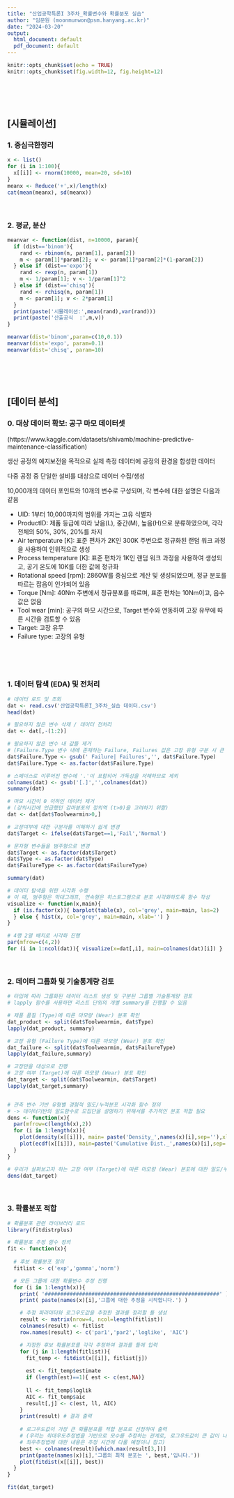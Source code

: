 ```yaml
---
title: "산업공학특론I 3주차_확률변수와 확률분포 실습"
author: "임문원 (moonmunwon@psm.hanyang.ac.kr)"
date: "2024-03-20"
output:
  html_document: default
  pdf_document: default
---
```


```r
knitr::opts_chunk$set(echo = TRUE)
knitr::opts_chunk$set(fig.width=12, fig.height=12)
```

<br>
<br>
<br>

## [시뮬레이션]

### 1. 중심극한정리
```r
x <- list()
for (i in 1:100){
  x[[i]] <- rnorm(10000, mean=20, sd=10)
}
meanx <- Reduce('+',x)/length(x)
cat(mean(meanx), sd(meanx))
```

<br>

### 2. 평균, 분산
```r
meanvar <- function(dist, n=10000, param){
  if (dist=='binom'){
    rand <- rbinom(n, param[1], param[2])
    m <- param[1]*param[2]; v <- param[1]*param[2]*(1-param[2])
  } else if (dist=='expo'){
    rand <- rexp(n, param[1])
    m <- 1/param[1]; v <- 1/param[1]^2
  } else if (dist=='chisq'){
    rand <- rchisq(n, param[1])
    m <- param[1]; v <- 2*param[1]
  }
  print(paste('시뮬레이션:',mean(rand),var(rand)))
  print(paste('산출공식  :',m,v))
}

meanvar(dist='binom',param=c(10,0.1))
meanvar(dist='expo', param=0.1)
meanvar(dist='chisq', param=10)
```

<br>
<br>
<br>

## [데이터 분석]
### 0. 대상 데이터 확보: 공구 마모 데이터셋
(https://www.kaggle.com/datasets/shivamb/machine-predictive-maintenance-classification)

생산 공정의 예지보전을 목적으로 실제 측정 데이터에 공정의 환경을 합성한 데이터

다중 공정 중 단일한 설비를 대상으로 데이터 수집/생성

10,000개의 데이터 포인트와 10개의 변수로 구성되며, 각 변수에 대한 설명은 다음과 같음

* UID: 1부터 10,000까지의 범위를 가지는 고유 식별자
* ProductID: 제품 등급에 따라 낮음(L), 중간(M), 높음(H)으로 분류하였으며, 각각 전체의 50%, 30%, 20%를 차지
* Air temperature [K]: 표준 편차가 2K인 300K 주변으로 정규화된 랜덤 워크 과정을 사용하여 인위적으로 생성
* Process temperature [K]: 표준 편차가 1K인 랜덤 워크 과정을 사용하여 생성되고, 공기 온도에 10K를 더한 값에 정규화
* Rotational speed [rpm]: 2860W를 중심으로 계산 및 생성되었으며, 정규 분포를 따르는 잡음이 인가되어 있음
* Torque [Nm]: 40Nm 주변에서 정규분포를 따르며, 표준 편차는 10Nm이고, 음수 값은 없음
* Tool wear [min]: 공구의 마모 시간으로, Target 변수와 연동하여 고장 유무에 따른 시간을 검토할 수 있음
* Target: 고장 유무
* Failure type: 고장의 유형

<br>
<br>
<br>

### 1. 데이터 탐색 (EDA) 및 전처리
```r

# 데이터 로드 및 조회
dat <- read.csv('산업공학특론I_3주차_실습 데이터.csv')
head(dat)

# 필요하지 않은 변수 삭제 / 데이터 전처리
dat <- dat[,-(1:2)]

# 필요하지 않은 변수 내 값들 제거 
# (Failure.Type 변수 내에 존재하는 Failure, Failures 값은 고장 유형 구분 시 큰 도움이 되지 않는 값이므로 삭제)
dat$Failure.Type <- gsub(' Failure| Failures','', dat$Failure.Type)
dat$Failure.Type <- as.factor(dat$Failure.Type)

# 스페이스로 이루어진 변수에 '.'이 포함되어 가독성을 저해하므로 제외
colnames(dat) <- gsub('[.]','',colnames(dat))
summary(dat)

# 마모 시간이 0 이하인 데이터 제거 
# (강의시간에 언급했던 감마분포의 정의역 (t>0)을 고려하기 위함)
dat <- dat[dat$Toolwearmin>0,]

# 고장여부에 대한 구분자를 이해하기 쉽게 변경
dat$Target <- ifelse(dat$Target==1,'Fail','Normal')

# 문자형 변수들을 범주형으로 변경 
dat$Target <- as.factor(dat$Target)
dat$Type <- as.factor(dat$Type)
dat$FailureType <- as.factor(dat$FailureType)

summary(dat)

# 데이터 탐색을 위한 시각화 수행
# 이 때, 범주형은 막대그래프, 연속형은 히스토그램으로 분포 시각화하도록 함수 작성
visualize <- function(x,main){
  if (is.factor(x)){ barplot(table(x), col='grey', main=main, las=2)
  } else { hist(x, col='grey', main=main, xlab='') }
}

# 4행 2열 배치로 시각화 진행
par(mfrow=c(4,2)) 
for (i in 1:ncol(dat)){ visualize(x=dat[,i], main=colnames(dat)[i]) }

```

<br>

### 2. 데이터 그룹화 및 기술통계량 검토
```r
# 타입에 따라 그룹화된 데이터 리스트 생성 및 구분된 그룹별 기술통계량 검토
# lapply 함수를 사용하면 리스트 단위의 개별 summary를 진행할 수 있음

# 제품 품질 (Type)에 따른 마모량 (Wear) 분포 확인
dat_product <- split(dat$Toolwearmin, dat$Type)
lapply(dat_product, summary) 

# 고장 유형 (Failure Type)에 따른 마모량 (Wear) 분포 확인
dat_failure <- split(dat$Toolwearmin, dat$FailureType)
lapply(dat_failure,summary)

# 고장만을 대상으로 진행
# 고장 여부 (Target)에 따른 마모량 (Wear) 분포 확인
dat_target <- split(dat$Toolwearmin, dat$Target)
lapply(dat_target,summary)


# 관측 변수 기반 유형별 경험적 밀도/누적분포 시각화 함수 정의
# -> 데이터기반의 밀도함수로 모집단을 설명하기 위해서를 추가적인 분포 적합 필요
dens <- function(x){
  par(mfrow=c(length(x),2))
  for (i in 1:length(x)){
    plot(density(x[[i]]), main= paste('Density_',names(x)[i],sep=''),xlab='')
    plot(ecdf(x[[i]]), main=paste('Cumulative Dist._',names(x)[i],sep=''), xlab='')
  }
}

# 우리가 살펴보고자 하는 고장 여부 (Target)에 따른 마모량 (Wear) 분포에 대한 밀도/누적분포 도출
dens(dat_target)

```

<br>

### 3. 확률분포 적합

```r

# 확률분포 관련 라이브러리 로드
library(fitdistrplus)

# 확률분포 추정 함수 정의
fit <- function(x){
  
  # 후보 확률분포 정의
  fitlist <- c('exp','gamma','norm')

  # 모든 그룹에 대한 확률변수 추정 진행
  for (i in 1:length(x)){
    print( '########################################################' )
    print( paste(names(x)[i],'그룹에 대한 추정을 시작합니다.') )

    # 추정 파라미터와 로그우도값을 추정한 결과를 정리할 틀 생성
    result <- matrix(nrow=4, ncol=length(fitlist))
    colnames(result) <- fitlist
    row.names(result) <- c('par1','par2','loglike', 'AIC')

    # 지정한 후보 확률분포를 각각 추정하여 결과를 틀에 입력
    for (j in 1:length(fitlist)){
      fit_temp <- fitdist(x[[i]], fitlist[j])
      
      est <- fit_temp$estimate
      if (length(est)==1){ est <- c(est,NA)}
      
      ll <- fit_temp$loglik
      AIC <- fit_temp$aic
      result[,j] <- c(est, ll, AIC)
    }
    print(result) # 결과 출력
    
    # 로그우도값이 가장 큰 확률분포를 적합 분포로 선정하여 출력
    # (우리는 최대우도추정법을 기반으로 모수를 추정하는 관계로, 로그우도값이 큰 값이 나오는 분포가 데이터를 잘 설명한다고 판단
    # 최우추정법에 대한 내용은 추정 시간에 다룰 예정이니 참고)
    best <- colnames(result)[which.max(result[3,])]
    print(paste(names(x)[i],'그룹의 최적 분포는 ', best,'입니다.'))
    plot(fitdist(x[[i]], best))
  }
}

fit(dat_target)

```
